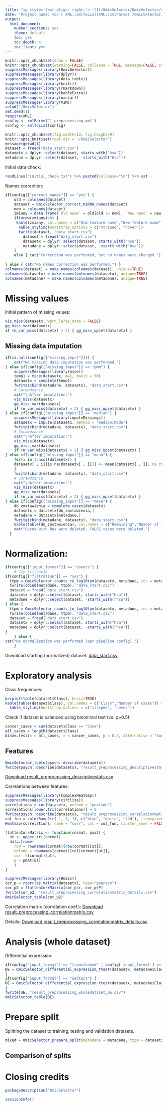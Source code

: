 ---
title: "<p style='text-align: right;'> ![](/OmicSelector/OmicSelector/static/logo.png){width=3in} </p><hr> Preprocessing report"
date: "Project name: <b>`r XML::xmlToList(XML::xmlParse('/OmicSelector/1_preprocessing.xml'))[['project_name']]`</b> | Analysis date: `r format(Sys.time(), '%Y-%m-%d')`<br />Generated by <a href='https://github.com/kstawiski/OmicSelector' target='_blank'>OmicSelector</a>.<hr>"  
output:
  html_document:
    number_sections: yes
    theme: default
    toc: yes
    toc_depth: 4
    toc_float: yes
---

```{r setup, include=FALSE}
knitr::opts_chunk$set(echo = FALSE)
knitr::opts_chunk$set(warning=FALSE, collapse = TRUE, message=FALSE, comment = "")
suppressMessages(library(OmicSelector))
suppressMessages(library(dplyr))
suppressMessages(library(data.table))
suppressMessages(library(knitr))
suppressMessages(library(rmarkdown))
suppressMessages(library(kableExtra))
suppressMessages(library(naniar))
suppressMessages(library(VIM))
setwd("/OmicSelector")
set.seed(1)
require(XML)
config <- xmlParse("1_preprocessing.xml")
config <- xmlToList(config)

knitr::opts_chunk$set(fig.width=13, fig.height=9) 
knitr::opts_knit$set(root.dir = '/OmicSelector')
message(getwd())
dataset = fread("data_start.csv")
datasetx = dplyr::select(dataset, starts_with("hsa"))
metadane = dplyr::select(dataset, -starts_with("hsa"))
```
Initial data check:

```{r print-init-check}
readLines("initial_check.txt") %>% paste0(collapse="\n") %>% cat
```

Names correction:

```{r names-correction}
if(config[["correct_names"]] == "yes") {
    old = colnames(dataset)
    dataset = OmicSelector_correct_miRNA_names(dataset)
    new = colnames(dataset)
    zmiany = data.frame(`Old name` = old[old != new], `New name` = new[old != new])
    if(nrow(zmiany)>0) {
     kable(zmiany, col.names = c("Old feature name","New feature name")) %>%
      kable_styling(bootstrap_options = c("striped", "hover"))
      fwrite(dataset, "data_start.csv")
        dataset = fread("data_start.csv")
        datasetx = dplyr::select(dataset, starts_with("hsa"))
        metadane = dplyr::select(dataset, -starts_with("hsa"))
    }
    else { cat("Correction was performed, but no names were changed.") }
    
} else { cat("No names correction was performed.") }
colnames(dataset) = make.names(colnames(dataset), unique=TRUE)
colnames(datasetx) = make.names(colnames(datasetx), unique=TRUE)
colnames(metadane) = make.names(colnames(metadane), unique=TRUE)
```

# Missing values

Initial pattern of missing values:

```{r plot-missing-values}
vis_miss(datasetx, warn_large_data = FALSE)
gg_miss_var(datasetx)
if (n_var_miss(datasetx) > 2) { gg_miss_upset(datasetx) }
```

## Missing data imputation

```{r missing-values-imputation}
if(is.null(config[["missing_imput"]])) {
    cat("No missing data imputation was performed.")
} else if(config[["missing_imput"]] == "pmm") {
    suppressMessages(library(mice))
    temp1 = mice(datasetx, m=1, maxit = 50)
    datasetx = complete(temp1)
    fwrite(cbind(metadane, datasetx), "data_start.csv")
    # Sprawdzanie
    cat("\nAfter imputation:")
    vis_miss(datasetx)
    gg_miss_var(datasetx)
    if (n_var_miss(datasetx) > 2) { gg_miss_upset(datasetx) }
} else if(config[["missing_imput"]] == "median") {
    suppressMessages(library(imputeMissings))
    datasetx = impute(datasetx, method = "median/mode")
    fwrite(cbind(metadane, datasetx), "data_start.csv")
    # Sprawdzanie
    cat("\nAfter imputation:")
    vis_miss(datasetx)
    gg_miss_var(datasetx)
    if (n_var_miss(datasetx) > 2) { gg_miss_upset(datasetx) }
} else if(config[["missing_imput"]] == "mean") {
    for(i in 1:ncol(datasetx)) {
    datasetx[ , i][is.na(datasetx[ , i])] <- mean(datasetx[ , i], na.rm = TRUE)
    }
    fwrite(cbind(metadane, datasetx), "data_start.csv")
    # Sprawdzanie
    cat("\nAfter imputation:")
    vis_miss(datasetx)
    gg_miss_var(datasetx)
    if (n_var_miss(datasetx) > 2) { gg_miss_upset(datasetx) }
} else if(config[["missing_imput"]] == "mean") {
    do_zostawienia = complete.cases(datasetx)
    datasetx = datasetx[do_zostawienia,]
    metadane = datasetx[metadane,]
    fwrite(cbind(metadane, datasetx), "data_start.csv")
    kable(table(do_zostawienia), col.names = c("Remaining","Number of features")) %>% kable_styling(bootstrap_options = c("striped", "hover")) 
    cat("Cases with NAs were deleted. FALSE cases were deleted.")
  }
```

# Normalization:

```{r normalization}
if(config[["input_format"]] == "counts") {
    # Czy filtracja
if(config[["filtration"]] == "yes") { 
  ttpm = OmicSelector_counts_to_log10tpm(datasetx, metadane, ids = metadane$sample, filtr = T, filtr_minimalcounts = config[["filtration_mincounts"]], filtr_howmany = config[["filtration_propotion"]]) 
  fwrite(cbind(metadane, ttpm), "data_start.csv")
  dataset = fread("data_start.csv")
  datasetx = dplyr::select(dataset, starts_with("hsa"))
  metadane = dplyr::select(dataset, -starts_with("hsa"))
} else { 
  ttpm = OmicSelector_counts_to_log10tpm(datasetx, metadane, ids = metadane$sample, filtr = F) 
  fwrite(cbind(metadane, ttpm), "data_start.csv")
  dataset = fread("data_start.csv")
  datasetx = dplyr::select(dataset, starts_with("hsa"))
  metadane = dplyr::select(dataset, -starts_with("hsa"))
}  
    } else { 
cat("No normalization was performed (per pipeline config).")
    }
```

Download starting (normalized) dataset: [data_start.csv](/e/files/data_start.csv)

# Exploratory analysis

Class frequences:

```{r class-fequences, fig.height = 4}
barplot(table(dataset$Class), horiz=TRUE)
kable(table(dataset$Class), col.names = c("Class","Number of cases")) %>%
  kable_styling(bootstrap_options = c("striped", "hover"))
```

Check if dataset is balanced using binominal test (vs. p=0.5):

```{r binominal-test}
cancer_cases = sum(dataset$Class == "Case")
all_cases = length(dataset$Class)
binom.test(n = all_cases, x = cancer_cases, p = 0.5, alternative = "two.sided")
```

## Features 

```{r features}
OmicSelector_table(psych::describe(datasetx))
fwrite(psych::describe(datasetx), "result_preprocessing_descriptivestats.csv")
```

[Download result_preprocessing_descriptivestats.csv](/e/files/result_preprocessing_descriptivestats.csv)

Correlations between features:

```{r correlations}
suppressMessages(library(ComplexHeatmap))
suppressMessages(library(circlize))
correlations = cor(datasetx, method = "pearson")
correlations[lower.tri(correlations)] = 0
fwrite(psych::describe(datasetx), "result_preprocessing_correlationmatrix.csv")
col_fun = colorRamp2(c(-1, 0, 1), c("blue", "white", "red"), transparency = 0.5)
Heatmap(correlations, name = "corr", col = col_fun, cluster_rows = FALSE, cluster_columns = FALSE, show_row_names = FALSE, show_column_names = FALSE)

flattenCorrMatrix <- function(cormat, pmat) {
  ut <- upper.tri(cormat)
  data.frame(
    row = rownames(cormat)[row(cormat)[ut]],
    column = rownames(cormat)[col(cormat)[ut]],
    cor  =(cormat)[ut],
    p = pmat[ut]
    )
}

suppressMessages(library(Hmisc)) 
cor_p = rcorr(as.matrix(datasetx), type="pearson")
cor_p2 = flattenCorrMatrix(cor_p$r, cor_p$P)
fwrite(cor_p2, "result_preprocessing_correlationmatrix_details.csv")
OmicSelector_table(cor_p2)
```
Correlation matrix (correlation coef.): [Download result_preprocessing_correlationmatrix.csv](/e/files/result_preprocessing_correlationmatrix.csv)

Details: [Download result_preprocessing_correlationmatrix_details.csv](/e/files/result_preprocessing_correlationmatrix_details.csv)

# Analysis (whole dataset)

Differential expression:

```{r wholeset-de}
if(config['input_format'] == "transformed" | config['input_format'] == "counts") {
DE = OmicSelector_differential_expression_ttest(datasetx, metadane$Class, mode = "logtpm")
}
if(config['input_format'] == "deltact") {
DE = OmicSelector_differential_expression_ttest(datasetx, metadane$Class, mode = "deltact")
}
fwrite(DE, "result_preprocessing_wholedataset_DE.csv")
OmicSelector_table(DE)
```


# Prepare split

Splitting the dataset to training, testing and validation datasets.

```{r prepare-split}
mixed = OmicSelector_prepare_split(metadane = metadane, ttpm = datasetx, train_proc = as.numeric(config[["training_split"]]))
```

## Comparison of splits



# Closing credits 

```{r package}
packageDescription("OmicSelector")
```

```{r session-info}
sessionInfo()
```
